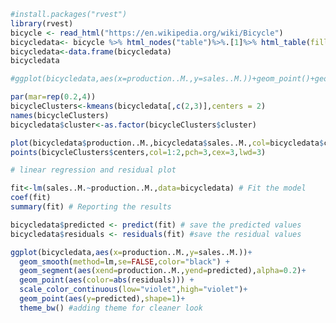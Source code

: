 ```{r}
#install.packages("rvest")
library(rvest)
bicycle <- read_html("https://en.wikipedia.org/wiki/Bicycle")
bicycledata<- bicycle %>% html_nodes("table")%>%.[1]%>% html_table(fill=TRUE)
bicycledata<-data.frame(bicycledata)
bicycledata

#ggplot(bicycledata,aes(x=production..M.,y=sales..M.))+geom_point()+geom_smooth(method=lm,se=TRUE)

par(mar=rep(0.2,4))
bicycleClusters<-kmeans(bicycledata[,c(2,3)],centers = 2)
names(bicycleClusters)
bicycledata$cluster<-as.factor(bicycleClusters$cluster)

plot(bicycledata$production..M.,bicycledata$sales..M.,col=bicycledata$cluster,pch=19,cex=2)
points(bicycleClusters$centers,col=1:2,pch=3,cex=3,lwd=3)

# linear regression and residual plot

fit<-lm(sales..M.~production..M.,data=bicycledata) # Fit the model 
coef(fit)
summary(fit) # Reporting the results 

bicycledata$predicted <- predict(fit) # save the predicted values 
bicycledata$residuals <- residuals(fit) #save the residual values 

ggplot(bicycledata,aes(x=production..M.,y=sales..M.))+
  geom_smooth(method=lm,se=FALSE,color="black") +
  geom_segment(aes(xend=production..M.,yend=predicted),alpha=0.2)+
  geom_point(aes(color=abs(residuals))) +
  scale_color_continuous(low="violet",high="violet")+
  geom_point(aes(y=predicted),shape=1)+
  theme_bw() #adding theme for cleaner look
```

